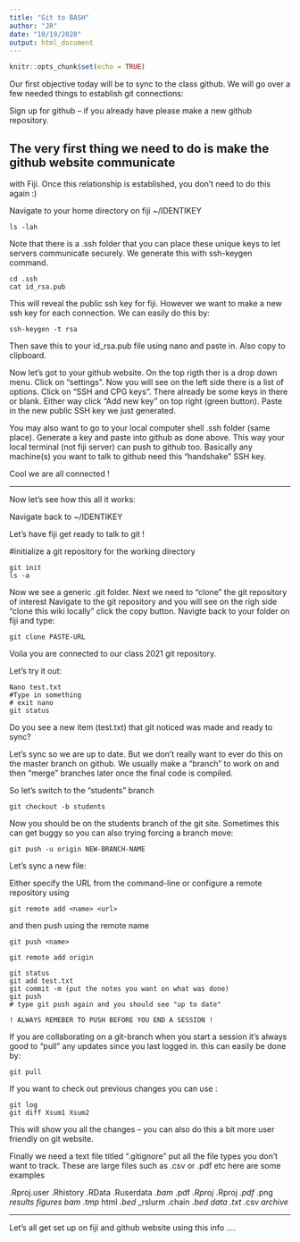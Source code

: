 ```yaml
---
title: "Git to BASH"
author: "JR"
date: "10/19/2020"
output: html_document
---
```


```r
knitr::opts_chunk$set(echo = TRUE)
```

Our first objective today will be to sync to the class github. We will
go over a few needed things to establish git connections:

Sign up for github -- if you already have please make a new github repository. 


## The very first thing we need to do is make the github website communicate 
with Fiji. Once this relationship is established, you don't need to do this again :)

Navigate to your home directory on fiji ~/IDENTIKEY

```
ls -lah
```
Note that there is a .ssh folder that you can place these unique keys to let
servers communicate securely. We generate this with ssh-keygen command. 

```
cd .ssh
cat id_rsa.pub
```
This will reveal the public ssh key for fiji. However we want to make a new
ssh key for each connection. We can easily do this by:

```
ssh-keygen -t rsa
```
Then save this to your id_rsa.pub file using nano and paste in. Also copy to clipboard.

Now let's got to your github website. On the top rigth ther is a drop down 
menu. Click on "settings". Now you will see on the left side there is a list of
options. Click on "SSH and CPG keys". There already be some keys in there or blank.
Either way click "Add new key" on top right (green button). Paste in the new
public SSH key we just generated. 

You may also want to go to your local computer shell .ssh folder (same place).
Generate a key and paste into github as done above. This way your local terminal
(not fiji server) can push to github too. Basically any machine(s) you want to
talk to github need this "handshake" SSH key.

Cool we are all connected !

-------------------------------------------------------------

Now let's see how this all it works:

Navigate back to ~/IDENTIKEY

Let's have fiji get ready to talk to git !

#initialize a git repository for the working directory 

```
git init
ls -a
```

Now we see a generic .git folder. 
Next we need to "clone" the git repository of interest
Navigate to the git repository and you will see on the righ side
"clone this wiki locally"
click the copy button.
Navigte back to your folder on fiji and type:

```
git clone PASTE-URL
```

Voila you are connected to our class 2021 git repository.

Let's try it out:

```
Nano test.txt
#Type in something
# exit nano
git status
```

Do you see a new item (test.txt) that git noticed was made and ready to sync?

Let's sync so we are up to date. But we don't really want to ever do this on the
master branch on github. We usually make a "branch" to work on and then "merge"
branches later once the final code is compiled.

So let's switch to the "students" branch

```
git checkout -b students
```
Now you should be on the students branch of the git site. Sometimes this can get
buggy so you can also trying forcing a branch move:

```
git push -u origin NEW-BRANCH-NAME
```

Let's sync a new file:


#############################
Either specify the URL from the command-line or configure a remote repository using

    git remote add <name> <url>

and then push using the remote name

    git push <name>
    
    git remote add origin
    
##############################

```
git status
git add test.txt
git commit -m (put the notes you want on what was done)
git push
# type git push again and you should see "up to date"

! ALWAYS REMEBER TO PUSH BEFORE YOU END A SESSION !
```

If you are collaborating on a git-branch when you start a session it's always good to "pull" any updates since you last logged in. this can easily be done by:

```
git pull
```

If you want to check out previous changes you can use :

```
git log
git diff Xsum1 Xsum2
```

This will show you all the changes -- you can also do this a bit more user friendly on git website.

Finally we need a text file titled ".gitignore" put all the file types you don't want to track. These are large files such as .csv or .pdf etc here are some examples


.Rproj.user
.Rhistory
.RData
.Ruserdata
*.bam
*.pdf
*.Rproj
*.Rproj
*.pdf
*.png
*results*
*figures*
*bam*
*.tmp
*html
*.bed
*_rslurm*
*.chain
*.bed*
*data*
*.txt
*.csv
*archive*



-----------------------------------------------
Let's all get set up on fiji and github website using this info ....


